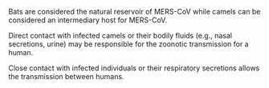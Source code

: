 Bats are considered the natural reservoir of MERS-CoV while camels can be considered an intermediary host for MERS-CoV.

Direct contact with infected camels or their bodily fluids (e.g., nasal secretions, urine) may be responsible for the zoonotic transmission for a human.

Close contact with infected individuals or their respiratory secretions allows the transmission between humans.
